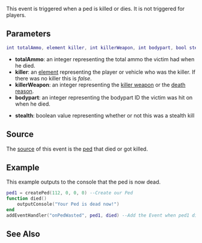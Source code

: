  
{{Server event}}
This event is triggered when a ped is killed or dies. It is not triggered for players.

==Parameters==
<syntaxhighlight lang="lua">int totalAmmo, element killer, int killerWeapon, int bodypart, bool stealth
</syntaxhighlight>

*'''totalAmmo''': an integer representing the total ammo the victim had when he died.
*'''killer''': an [[/element.md|element]] representing the player or vehicle who was the killer.  If there was no killer this is ''false''.
*'''killerWeapon''': an integer representing the [[/Weapons.md|killer weapon]] or the [[/Death_Reasons.md|death reason]].
*'''bodypart''': an integer representing the bodypart ID the victim was hit on when he died.
{{BodyParts}}
*'''stealth''': boolean value representing whether or not this was a stealth kill

==Source==
The [[/event_system#Event_source.md|source]] of this event is the [[/ped.md|ped]] that died or got killed.

==Example==
This example outputs to the console that the ped is now dead.
<syntaxhighlight lang="lua">
ped1 = createPed(112, 0, 0, 0) --Create our Ped
function died()
    outputConsole("Your Ped is dead now!")
end
addEventHandler("onPedWasted", ped1, died) --Add the Event when ped1 dies
</syntaxhighlight>

==See Also==
{{Ped_events}}